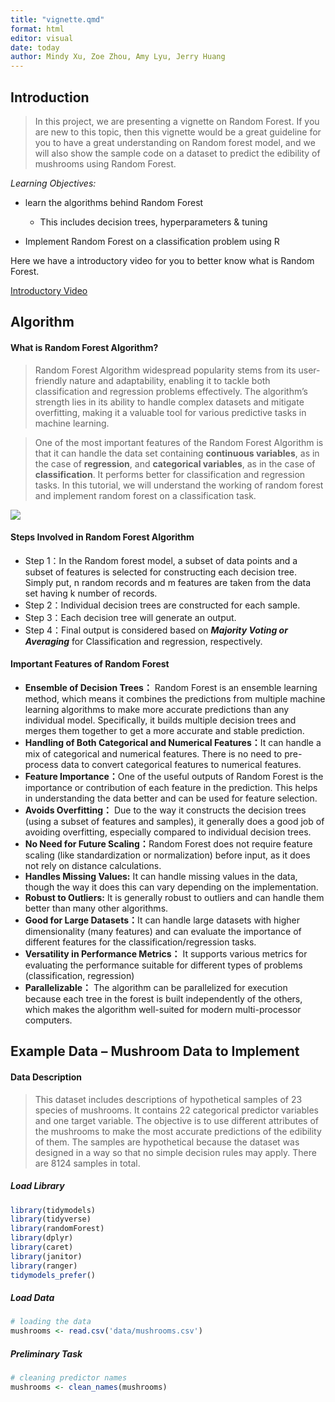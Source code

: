 ```yaml
---
title: "vignette.qmd"
format: html
editor: visual
date: today
author: Mindy Xu, Zoe Zhou, Amy Lyu, Jerry Huang
---
```


## Introduction

> In this project, we are presenting a vignette on Random Forest. If you are new to this topic, then this vignette would be a great guideline for you to have a great understanding on Random forest model, and we will also show the sample code on a dataset to predict the edibility of mushrooms using Random Forest.

*Learning Objectives:*

-   learn the algorithms behind Random Forest

    -   This includes decision trees, hyperparameters & tuning

-   Implement Random Forest on a classification problem using R

Here we have a introductory video for you to better know what is Random Forest.

[Introductory Video](https://www.youtube.com/watch?v=v6VJ2RO66Ag)

## Algorithm

#### What is Random Forest Algorithm?

> Random Forest Algorithm widespread popularity stems from its user-friendly nature and adaptability, enabling it to tackle both classification and regression problems effectively. The algorithm's strength lies in its ability to handle complex datasets and mitigate overfitting, making it a valuable tool for various predictive tasks in machine learning.

> One of the most important features of the Random Forest Algorithm is that it can handle the data set containing **continuous variables**, as in the case of **regression**, and **categorical variables**, as in the case of **classification**. It performs better for classification and regression tasks. In this tutorial, we will understand the working of random forest and implement random forest on a classification task.

![](image/img-rfsimplified.png)

#### Steps Involved in Random Forest Algorithm

-   Step 1：In the Random forest model, a subset of data points and a subset of features is selected for constructing each decision tree. Simply put, n random records and m features are taken from the data set having k number of records.
-   Step 2：Individual decision trees are constructed for each sample.
-   Step 3：Each decision tree will generate an output.
-   Step 4：Final output is considered based on ***Majority Voting or Averaging*** for Classification and regression, respectively.

#### Important Features of Random Forest

-   **Ensemble of Decision Trees：** Random Forest is an ensemble learning method, which means it combines the predictions from multiple machine learning algorithms to make more accurate predictions than any individual model. Specifically, it builds multiple decision trees and merges them together to get a more accurate and stable prediction.
-   **Handling of Both Categorical and Numerical Features：**It can handle a mix of categorical and numerical features. There is no need to pre-process data to convert categorical features to numerical features.
-   **Feature Importance：**One of the useful outputs of Random Forest is the importance or contribution of each feature in the prediction. This helps in understanding the data better and can be used for feature selection.
-   **Avoids Overfitting：** Due to the way it constructs the decision trees (using a subset of features and samples), it generally does a good job of avoiding overfitting, especially compared to individual decision trees.
-   **No Need for Future Scaling：**Random Forest does not require feature scaling (like standardization or normalization) before input, as it does not rely on distance calculations.
-   **Handles Missing Values:** It can handle missing values in the data, though the way it does this can vary depending on the implementation.
-   **Robust to Outliers:** It is generally robust to outliers and can handle them better than many other algorithms.
-   **Good for Large Datasets：**It can handle large datasets with higher dimensionality (many features) and can evaluate the importance of different features for the classification/regression tasks.
-   **Versatility in Performance Metrics：** It supports various metrics for evaluating the performance suitable for different types of problems (classification, regression)
-   **Parallelizable：** The algorithm can be parallelized for execution because each tree in the forest is built independently of the others, which makes the algorithm well-suited for modern multi-processor computers.

## Example Data -- Mushroom Data to Implement

#### Data Description

> This dataset includes descriptions of hypothetical samples of 23 species of mushrooms. It contains 22 categorical predictor variables and one target variable. The objective is to use different attributes of the mushrooms to make the most accurate predictions of the edibility of them. The samples are hypothetical because the dataset was designed in a way so that no simple decision rules may apply. There are 8124 samples in total.

##### Load Library

```r
library(tidymodels)
library(tidyverse)
library(randomForest)
library(dplyr)
library(caret)
library(janitor)
library(ranger)
tidymodels_prefer()
```

##### Load Data

```r
# loading the data
mushrooms <- read.csv('data/mushrooms.csv')
```

##### Preliminary Task

```r
# cleaning predictor names
mushrooms <- clean_names(mushrooms)
```
